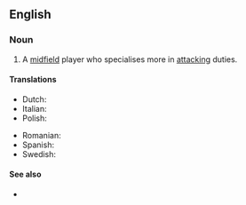 ==English==

===Noun===
{{wikipedia|Midfielder#Attacking midfielder|attacking midfielder}}
{{en-noun|head=[[attacking]] [[midfielder]]}}

# {{label|en|soccer}} A [[midfield]] player who specialises more in [[attacking]] duties.

====Translations====
{{trans-top|midfield player}}
* Dutch: {{t|nl|aanvallende middenvelder|c}}
* Italian: {{t|it|trequartista|m|f}}
* Polish: {{t|pl|ofensywny pomocnik|m}}
{{trans-mid}}
* Romanian: {{t|ro|mijlocaș ofensiv|m}}
* Spanish: {{t|es|mediapunta}}
* Swedish: {{t|sv|offensiv mittfältare|c}}
{{trans-bottom}}

====See also====
* {{l|en|defensive midfielder}}